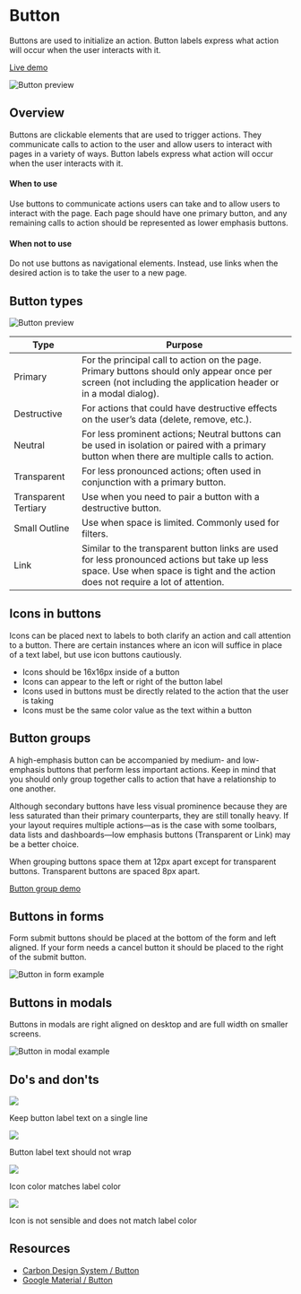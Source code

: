 
<Meta title="COMPONENTS/Button/Usage" />

# Button
Buttons are used to initialize an action. Button labels express what action will occur when the user interacts with it.

[Live demo](/?path=/story/components-button-examples--button-default)

![Button preview](/button/doc/assets/button-preview.png)

## Overview

Buttons are clickable elements that are used to trigger actions. They communicate calls to action to the user and allow users to interact with pages in a variety of ways. Button labels express what action will occur when the user interacts with it.

#### When to use

Use buttons to communicate actions users can take and to allow users to interact with the page. Each page should have one primary button, and any remaining calls to action should be represented as lower emphasis buttons.

#### When not to use

Do not use buttons as navigational elements. Instead, use links when the desired action is to take the user to a new page.

## Button types

![Button preview](/button/doc/assets/button-variations.png)

| Type | Purpose |
| ---- | ------- |
| Primary | For the principal call to action on the page. Primary buttons should only appear once per screen (not including the application header or in a modal dialog). |
| Destructive | For actions that could have destructive effects on the user’s data (delete, remove, etc.). |
| Neutral | For less prominent actions; Neutral buttons can be used in isolation or paired with a primary button when there are multiple calls to action. |
| Transparent | For less pronounced actions; often used in conjunction with a primary button. |
| Transparent Tertiary | Use when you need to pair a button with a destructive button. |
| Small Outline | Use when space is limited. Commonly used for filters. |
| Link | Similar to the transparent button links are used for less pronounced actions but take up less space. Use when space is tight and the action does not require a lot of attention.  |

## Icons in buttons

Icons can be placed next to labels to both clarify an action and call attention to a button. There are certain instances where an icon will suffice in place of a text label, but use icon buttons cautiously.

- Icons should be 16x16px inside of a button
- Icons can appear to the left or right of the button label
- Icons used in buttons must be directly related to the action that the user is taking
- Icons must be the same color value as the text within a button

## Button groups
A high-emphasis button can be accompanied by medium- and low-emphasis buttons that perform less important actions. Keep in mind that you should only group together calls to action that have a relationship to one another.

Although secondary buttons have less visual prominence because they are less saturated than their primary counterparts, they are still tonally heavy. If your layout requires multiple actions—as is the case with some toolbars, data lists and dashboards—low emphasis buttons (Transparent or Link) may be a better choice.

When grouping buttons space them at 12px apart except for transparent buttons. Transparent buttons are spaced 8px apart. 

[Button group demo](/?path=/story/components-button-examples--button-group-default)

## Buttons in forms
Form submit buttons should be placed at the bottom of the form and left aligned. If your form needs a cancel button it should be placed to the right of the submit button. 

![Button in form example](/button/doc/assets/button-form-example.png)

## Buttons in modals
Buttons in modals are right aligned on desktop and are full width on smaller screens. 

![Button in modal example](/button/doc/assets/button-modal-example.png)

## Do's and don'ts

<div class="dd">
  <div class="left">
    <img src="/button/doc/assets/button-dd-1-left.png"/>
    <p>Keep button label text on a single line</p>
  </div>
  <div class="right">
    <img src="/button/doc/assets/button-dd-1-right.png"/>
    <p>Button label text should not wrap</p>
  </div>
</div>

<div class="dd">
  <div class="left">
    <img src="/button/doc/assets/button-dd-2-left.png"/>
    <p>Icon color matches label color</p>
  </div>
  <div class="right">
    <img src="/button/doc/assets/button-dd-2-right.png"/>
    <p>Icon is not sensible and does not match label color</p>
  </div>
</div>

## Resources
- <a href="https://www.carbondesignsystem.com/components/button/usage" target="_blank">Carbon Design System / Button</a>
- <a href="https://material.io/components/buttons#usage" target="_blank">Google Material / Button</a>